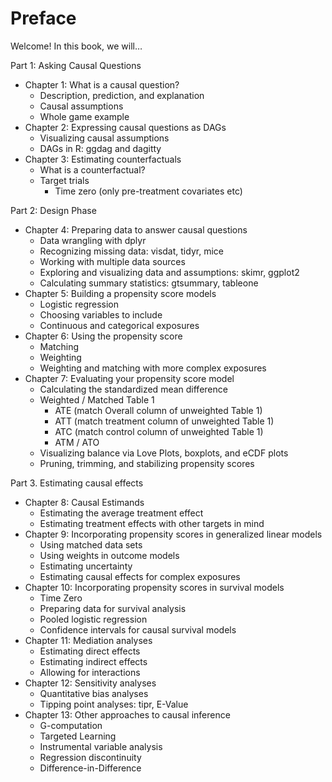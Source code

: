 # Preface {-}

Welcome! In this book, we will...

Part 1: Asking Causal Questions

* Chapter 1: What is a causal question?  
  - Description, prediction, and explanation  
  - Causal assumptions  
  - Whole game example  
  
* Chapter 2: Expressing causal questions as DAGs  
  - Visualizing causal assumptions  
  - DAGs in R: ggdag and dagitty  

* Chapter 3: Estimating counterfactuals  
  - What is a counterfactual?  
  - Target trials  
    - Time zero (only pre-treatment covariates etc)

Part 2: Design Phase

* Chapter 4: Preparing data to answer causal questions  
  - Data wrangling with dplyr  
  - Recognizing missing data: visdat, tidyr, mice  
  - Working with multiple data sources  
  - Exploring and visualizing data and assumptions: skimr, ggplot2  
  - Calculating summary statistics: gtsummary, tableone  
  
* Chapter 5: Building a propensity score models  
  - Logistic regression  
  - Choosing variables to include  
  - Continuous and categorical exposures  
  
* Chapter 6: Using the propensity score  
  - Matching  
  - Weighting  
  - Weighting and matching with more complex exposures  
  
* Chapter 7: Evaluating your propensity score model  
  - Calculating the standardized mean difference  
  - Weighted / Matched Table 1
    - ATE (match Overall column of unweighted Table 1)
    - ATT (match treatment column of unweighted Table 1)
    - ATC (match control column of unweighted Table 1) 
    - ATM / ATO
  - Visualizing balance via Love Plots, boxplots, and eCDF plots  
  - Pruning, trimming, and stabilizing propensity scores  
 
Part 3. Estimating causal effects

* Chapter 8: Causal Estimands
  - Estimating the average treatment effect  
  - Estimating treatment effects with other targets in mind  

* Chapter 9: Incorporating propensity scores in generalized linear models  
  - Using matched data sets  
  - Using weights in outcome models  
  - Estimating uncertainty  
  - Estimating causal effects for complex exposures  
  
* Chapter 10: Incorporating propensity scores in survival models
  - Time Zero  
  - Preparing data for survival analysis  
  - Pooled logistic regression  
  - Confidence intervals for causal survival models  

* Chapter 11: Mediation analyses
  - Estimating direct effects
  - Estimating indirect effects
  - Allowing for interactions

* Chapter 12: Sensitivity analyses  
  - Quantitative bias analyses  
  - Tipping point analyses: tipr, E-Value
  
* Chapter 13: Other approaches to causal inference  
  - G-computation  
  - Targeted Learning  
  - Instrumental variable analysis  
  - Regression discontinuity  
  - Difference-in-Difference
